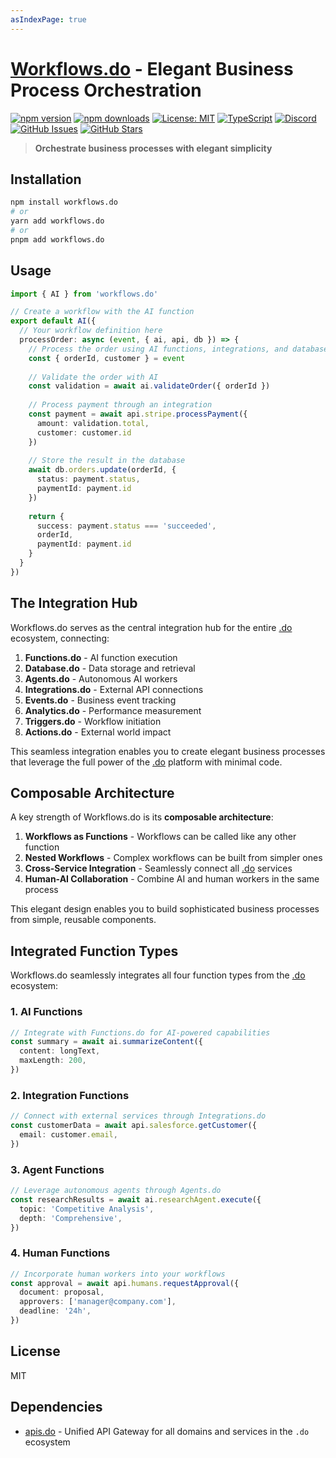 ```yaml
---
asIndexPage: true
---
```


# [Workflows.do](https://workflows.do) - Elegant Business Process Orchestration

[![npm version](https://img.shields.io/npm/v/workflows.do.svg)](https://www.npmjs.com/package/workflows.do)
[![npm downloads](https://img.shields.io/npm/dm/workflows.do.svg)](https://www.npmjs.com/package/workflows.do)
[![License: MIT](https://img.shields.io/badge/License-MIT-blue.svg)](https://opensource.org/licenses/MIT)
[![TypeScript](https://img.shields.io/badge/TypeScript-4.9.5-blue.svg)](https://www.typescriptlang.org/)
[![Discord](https://img.shields.io/badge/Discord-Join%20Chat-7289da?logo=discord&logoColor=white)](https://discord.gg/tafnNeUQdm)
[![GitHub Issues](https://img.shields.io/github/issues/drivly/ai.svg)](https://github.com/drivly/ai/issues)
[![GitHub Stars](https://img.shields.io/github/stars/drivly/ai.svg)](https://github.com/drivly/ai)

> **Orchestrate business processes with elegant simplicity**

## Installation

```bash
npm install workflows.do
# or
yarn add workflows.do
# or
pnpm add workflows.do
```

## Usage

```typescript
import { AI } from 'workflows.do'

// Create a workflow with the AI function
export default AI({
  // Your workflow definition here
  processOrder: async (event, { ai, api, db }) => {
    // Process the order using AI functions, integrations, and database
    const { orderId, customer } = event
    
    // Validate the order with AI
    const validation = await ai.validateOrder({ orderId })
    
    // Process payment through an integration
    const payment = await api.stripe.processPayment({
      amount: validation.total,
      customer: customer.id
    })
    
    // Store the result in the database
    await db.orders.update(orderId, {
      status: payment.status,
      paymentId: payment.id
    })
    
    return {
      success: payment.status === 'succeeded',
      orderId,
      paymentId: payment.id
    }
  }
})
```

## The Integration Hub

Workflows.do serves as the central integration hub for the entire [.do](https://dotdo.ai) ecosystem, connecting:

1. **Functions.do** - AI function execution
2. **Database.do** - Data storage and retrieval
3. **Agents.do** - Autonomous AI workers
4. **Integrations.do** - External API connections
5. **Events.do** - Business event tracking
6. **Analytics.do** - Performance measurement
7. **Triggers.do** - Workflow initiation
8. **Actions.do** - External world impact

This seamless integration enables you to create elegant business processes that leverage the full power of the [.do](https://dotdo.ai) platform with minimal code.

## Composable Architecture

A key strength of Workflows.do is its **composable architecture**:

1. **Workflows as Functions** - Workflows can be called like any other function
2. **Nested Workflows** - Complex workflows can be built from simpler ones
3. **Cross-Service Integration** - Seamlessly connect all [.do](https://dotdo.ai) services
4. **Human-AI Collaboration** - Combine AI and human workers in the same process

This elegant design enables you to build sophisticated business processes from simple, reusable components.

## Integrated Function Types

Workflows.do seamlessly integrates all four function types from the [.do](https://dotdo.ai) ecosystem:

### 1. AI Functions

```typescript
// Integrate with Functions.do for AI-powered capabilities
const summary = await ai.summarizeContent({
  content: longText,
  maxLength: 200,
})
```

### 2. Integration Functions

```typescript
// Connect with external services through Integrations.do
const customerData = await api.salesforce.getCustomer({
  email: customer.email,
})
```

### 3. Agent Functions

```typescript
// Leverage autonomous agents through Agents.do
const researchResults = await ai.researchAgent.execute({
  topic: 'Competitive Analysis',
  depth: 'Comprehensive',
})
```

### 4. Human Functions

```typescript
// Incorporate human workers into your workflows
const approval = await api.humans.requestApproval({
  document: proposal,
  approvers: ['manager@company.com'],
  deadline: '24h',
})
```

## License

MIT

## Dependencies

- [apis.do](https://www.npmjs.com/package/apis.do) - Unified API Gateway for all domains and services in the `.do` ecosystem
